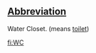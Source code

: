 ==[[Wiktionary:List of acronyms and abbreviations|Abbreviation]]==

Water Closet. (means [[toilet]])

[[fi:WC]]